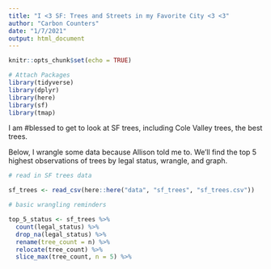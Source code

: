 ```yaml
---
title: "I <3 SF: Trees and Streets in my Favorite City <3 <3"
author: "Carbon Counters"
date: "1/7/2021"
output: html_document
---
```


```r
knitr::opts_chunk$set(echo = TRUE)

# Attach Packages
library(tidyverse)
library(dplyr)
library(here)
library(sf)
library(tmap)
```

I am #blessed to get to look at SF trees, including Cole Valley trees, the best trees.

Below, I wrangle some data because Allison told me to. We'll find the top 5 highest observations of trees by legal status, wrangle, and graph. 
```r

# read in SF trees data

sf_trees <- read_csv(here::here("data", "sf_trees", "sf_trees.csv"))

# basic wrangling reminders

top_5_status <- sf_trees %>% 
  count(legal_status) %>% 
  drop_na(legal_status) %>% 
  rename(tree_count = n) %>% 
  relocate(tree_count) %>% 
  slice_max(tree_count, n = 5) %>%
  

```

